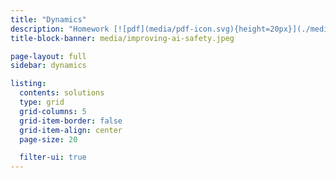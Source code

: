 ```yaml
---
title: "Dynamics"
description: "Homework [![pdf](media/pdf-icon.svg){height=20px}](./media/pdfs/iischomework.pdf) solutions in [![JuliaLang](media/julia-logo.svg){width=50px}](https://julialang.org) for a college course [![VideoCourse](media/youtube-logo.svg){height=20px}](https://vod.video.cornell.edu/playlist/dedicated/1_63mribxx/1_iuth5b2a) from Professor Andy Ruina [![AndyRuina](media/andy.svg){height=50px}](http://ruina.tam.cornell.edu)"
title-block-banner: media/improving-ai-safety.jpeg

page-layout: full
sidebar: dynamics

listing:
  contents: solutions
  type: grid
  grid-columns: 5
  grid-item-border: false
  grid-item-align: center
  page-size: 20

  filter-ui: true
---
```

